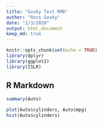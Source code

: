 ```yaml
---
title: "Gosky Test RMD"
author: "Ross Gosky"
date: "2/3/2020"
output: html_document
keep_md: true
---
```


```r
knitr::opts_chunk$set(echo = TRUE)
library(dplyr)
library(ggplot2)
library(ISLR)
```

## R Markdown



```r
summary(Auto)
```

```r
plot(Auto$cylinders, Auto$mpg)
hist(Auto$cylinders)
```

